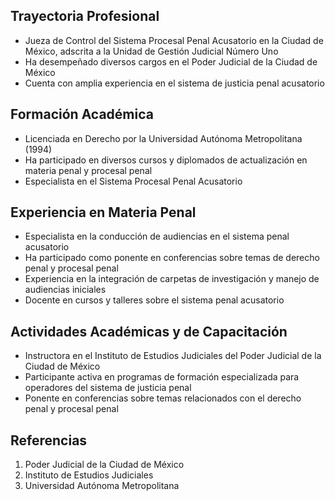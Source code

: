 ## Trayectoria Profesional

- Jueza de Control del Sistema Procesal Penal Acusatorio en la Ciudad de México, adscrita a la Unidad de Gestión Judicial Número Uno
- Ha desempeñado diversos cargos en el Poder Judicial de la Ciudad de México
- Cuenta con amplia experiencia en el sistema de justicia penal acusatorio

## Formación Académica

- Licenciada en Derecho por la Universidad Autónoma Metropolitana (1994)
- Ha participado en diversos cursos y diplomados de actualización en materia penal y procesal penal
- Especialista en el Sistema Procesal Penal Acusatorio

## Experiencia en Materia Penal

- Especialista en la conducción de audiencias en el sistema penal acusatorio
- Ha participado como ponente en conferencias sobre temas de derecho penal y procesal penal
- Experiencia en la integración de carpetas de investigación y manejo de audiencias iniciales
- Docente en cursos y talleres sobre el sistema penal acusatorio

## Actividades Académicas y de Capacitación

- Instructora en el Instituto de Estudios Judiciales del Poder Judicial de la Ciudad de México
- Participante activa en programas de formación especializada para operadores del sistema de justicia penal
- Ponente en conferencias sobre temas relacionados con el derecho penal y procesal penal

## Referencias

1. Poder Judicial de la Ciudad de México
2. Instituto de Estudios Judiciales
3. Universidad Autónoma Metropolitana
